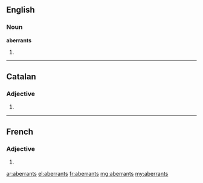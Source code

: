==English==

===Noun===
'''aberrants'''

# {{plural of|aberrant}}

----

==Catalan==

===Adjective===
{{ca-adj-form|m|f|p}}

# {{ca-plural of|aberrant}}

----

==French==

===Adjective===
{{fr-adj-form}} {{m|p}}

# {{form of|masculine plural|aberrant|lang=fr}}

[[ar:aberrants]]
[[el:aberrants]]
[[fr:aberrants]]
[[mg:aberrants]]
[[my:aberrants]]